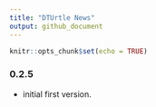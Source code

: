 ```yaml
---
title: "DTUrtle News"
output: github_document
---
```


```r
knitr::opts_chunk$set(echo = TRUE)
```

### 0.2.5

- initial first version.
